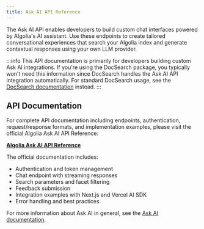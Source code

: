 ```yaml
---
title: Ask AI API Reference
---
```


The Ask AI API enables developers to build custom chat interfaces powered by Algolia's AI assistant. Use these endpoints to create tailored conversational experiences that search your Algolia index and generate contextual responses using your own LLM provider.

:::info
This API documentation is primarily for developers building custom Ask AI integrations. If you're using the DocSearch package, you typically won't need this information since DocSearch handles the Ask AI API integration automatically. For standard DocSearch usage, see the [DocSearch documentation](/docs/docsearch) instead.
:::

## API Documentation

For complete API documentation including endpoints, authentication, request/response formats, and implementation examples, please visit the official Algolia Ask AI API Reference:

**[Algolia Ask AI API Reference](https://www.algolia.com/doc/guides/algolia-ai/askai/reference/api)**

The official documentation includes:

- Authentication and token management
- Chat endpoint with streaming responses
- Search parameters and facet filtering
- Feedback submission
- Integration examples with Next.js and Vercel AI SDK
- Error handling and best practices

For more information about Ask AI in general, see the [Ask AI documentation](/docs/v4/askai).
